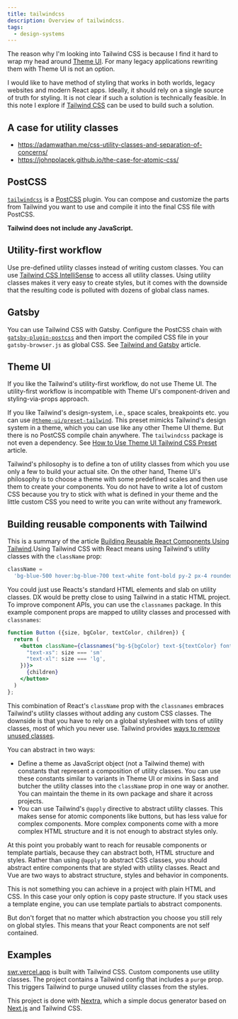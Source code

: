 ```yaml
---
title: tailwindcss
description: Overview of tailwindcss.
tags:
  - design-systems
---
```


The reason why I'm looking into Tailwind CSS is because I find it hard to wrap
my head around [Theme UI](https://theme-ui.com/home). For many legacy
applications rewriting them with Theme UI is not an option.

I would like to have method of styling that works in both worlds, legacy
websites and modern React apps. Ideally, it should rely on a single source of
truth for styling. It is not clear if such a solution is technically feasible.
In this note I explore if [Tailwind CSS](https://tailwindcss.com/) can be used
to build such a solution.

## A case for utility classes

- https://adamwathan.me/css-utility-classes-and-separation-of-concerns/
- https://johnpolacek.github.io/the-case-for-atomic-css/

## PostCSS

[`tailwindcss`](https://www.npmjs.com/package/tailwindcss) is a
[PostCSS](https://postcss.org/) plugin. You can compose and customize the parts
from Tailwind you want to use and compile it into the final CSS file with
PostCSS.

**Tailwind does not include any JavaScript.**

## Utility-first workflow

Use pre-defined utility classes instead of writing custom classes. You can use
[Tailwind CSS IntelliSense](https://marketplace.visualstudio.com/items?itemName=bradlc.vscode-tailwindcss)
to access all utility classes. Using utility classes makes it very easy to
create styles, but it comes with the downside that the resulting code is
polluted with dozens of global class names.

## Gatsby

You can use Tailwind CSS with Gatsby. Configure the PostCSS chain with
[`gatsby-plugin-postcss`](https://www.gatsbyjs.org/packages/gatsby-plugin-postcss/)
and then import the compiled CSS file in your `gatsby-browser.js` as global CSS.
See
[Tailwind and Gatsby](https://hashinteractive.com/blog/tailwind-css-and-gatsby-in-under-5-minutes/)
article.

## Theme UI

If you like the Tailwind's utility-first workflow, do not use Theme UI. The
utility-first workflow is incompatible with Theme UI's component-driven and
styling-via-props approach.

If you like Tailwind's design-system, i.e., space scales, breakpoints etc. you
can use
[`@theme-ui/preset-tailwind`](https://github.com/system-ui/theme-ui/tree/master/packages/preset-tailwind).
This preset mimicks Tailwind's design system in a theme, which you can use like
any other Theme UI theme. But there is no PostCSS compile chain anywhere. The
`tailwindcss` package is not even a dependency. See
[How to Use Theme UI Tailwind CSS Preset](https://hashinteractive.com/blog/how-to-use-theme-ui-tailwind-css-preset/)
article.

Tailwind's philosophy is to define a ton of utility classes from which you use
only a few to build your actual site. On the other hand, Theme UI's philosophy
is to choose a theme with some predefined scales and then use them to create
your components. You do not have to write a lot of custom CSS because you try to
stick with what is defined in your theme and the little custom CSS you need to
write you can write without any framework.

## Building reusable components with Tailwind

This is a summary of the article
[Building Reusable React Components Using Tailwind](https://www.smashingmagazine.com/2020/05/reusable-react-components-tailwind/).Using
Tailwind CSS with React means using Tailwind's utility classes with the
`className` prop:

```js
className =
  'bg-blue-500 hover:bg-blue-700 text-white font-bold py-2 px-4 rounded';
```

You could just use Reacts's standard HTML elements and slab on utility classes.
DX would be pretty close to using Tailwind in a static HTML project. To improve
component APIs, you can use the `classnames` package. In this example component
props are mapped to utility classes and processed with `classnames`:

```jsx
function Button ({size, bgColor, textColor, children}) {
  return (
    <button className={classnames("bg-${bgColor} text-${textColor} font-bold py-2 px-4 rounded", {
      "text-xs": size === 'sm'
      "text-xl": size === 'lg',
    })}>
      {children}
    </button>
  )
};
```

This combination of React's `className` prop with the `classnames` embraces
Tailwind's utility classes without adding any custom CSS classes. The downside
is that you have to rely on a global stylesheet with tons of utility classes,
most of which you never use. Tailwind provides
[ways to remove unused classes](https://tailwindcss.com/docs/controlling-file-size/).

You can abstract in two ways:

- Define a theme as JavaScript object (not a Tailwind theme) with constants that
  represent a composition of utility classes. You can use these constants
  similar to variants in Theme UI or mixins in Sass and butcher the utility
  classes into the `className` prop in one way or another. You can maintain the
  theme in its own package and share it across projects.
- You can use Tailwind's `@apply` directive to abstract utility classes. This
  makes sense for atomic components like buttons, but has less value for complex
  components. More complex components come with a more complex HTML structure
  and it is not enough to abstract styles only.

At this point you probably want to reach for reusable components or template
partials, because they can abstract both, HTML structure and styles. Rather than
using `@apply` to abstract CSS classes, you should abstract entire components
that are styled with utility classes. React and Vue are two ways to abstract
structure, styles and behavior in components.

This is not something you can achieve in a project with plain HTML and CSS. In
this case your only option is copy paste structure. If you stack uses a template
engine, you can use template partials to abstract components.

But don't forget that no matter which abstraction you choose you still rely on
global styles. This means that your React components are not self contained.

## Examples

[swr.vercel.app](https://github.com/vercel/swr-site) is built with Tailwind CSS.
Custom components use utility classes. The project contains a Tailwind config
that includes a `purge` prop. This triggers Tailwind to purge unused utility
classes from the styles.

This project is done with [Nextra](https://github.com/shuding/nextra), which a
simple docus generator based on [Next.js](https://nextjs.org/) and Tailwind CSS.
